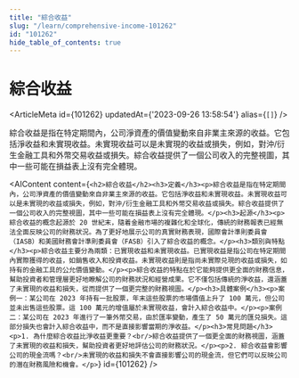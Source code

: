 ```yaml
---
title: "綜合收益"
slug: "/learn/comprehensive-income-101262"
id: "101262"
hide_table_of_contents: true
---
```



# 綜合收益

<ArticleMeta id={101262} updatedAt={'2023-09-26 13:58:54'} alias={`[]`} />
<div className='border-solid border-b border-t-0 my-4 border-[var(--ifm-color-gray-300)]' />

綜合收益是指在特定期間內，公司淨資產的價值變動來自非業主來源的收益。它包括淨收益和未實現收益。未實現收益可以是未實現的收益或損失，例如，對沖/衍生金融工具和外幣交易收益或損失。綜合收益提供了一個公司收入的完整視圖，其中一些可能在損益表上沒有完全體現。

<AIContent content={`<h2>綜合收益</h2><h3>定義</h3><p>綜合收益是指在特定期間內，公司淨資產的價值變動來自非業主來源的收益。它包括淨收益和未實現收益。未實現收益可以是未實現的收益或損失，例如，對沖/衍生金融工具和外幣交易收益或損失。綜合收益提供了一個公司收入的完整視圖，其中一些可能在損益表上沒有完全體現。</p><h3>起源</h3><p>綜合收益的概念起源於 20 世紀末，隨着金融市場的複雜化和全球化，傳統的財務報表已經無法全面反映公司的財務狀況。為了更好地展示公司的真實財務表現，國際會計準則委員會（IASB）和美國財務會計準則委員會（FASB）引入了綜合收益的概念。</p><h3>類別與特點</h3><p>綜合收益主要分為兩類：已實現收益和未實現收益。已實現收益是指公司在特定期間內實際獲得的收益，如銷售收入和投資收益。未實現收益則是指尚未實際兑現的收益或損失，如持有的金融工具的公允價值變動。</p><p>綜合收益的特點在於它能夠提供更全面的財務信息，幫助投資者和管理層更好地瞭解公司的財務狀況和經營成果。它不僅包括傳統的淨收益，還涵蓋了未實現的收益和損失，從而提供了一個更完整的財務視圖。</p><h3>具體案例</h3><p>案例一：某公司在 2023 年持有一批股票，年末這些股票的市場價值上升了 100 萬元，但公司並未出售這些股票。這 100 萬元的增值屬於未實現收益，會計入綜合收益中。</p><p>案例二：某公司在 2023 年進行了一筆外幣交易，由於匯率變動，產生了 50 萬元的匯兑損失。這部分損失也會計入綜合收益中，而不是直接影響當期的淨收益。</p><h3>常見問題</h3><p>1. 為什麼綜合收益比淨收益更重要？<br/>綜合收益提供了一個更全面的財務視圖，涵蓋了未實現的收益和損失，幫助投資者更好地評估公司的財務狀況。</p><p>2. 綜合收益會影響公司的現金流嗎？<br/>未實現的收益和損失不會直接影響公司的現金流，但它們可以反映公司的潛在財務風險和機會。</p>`} id={101262} />
